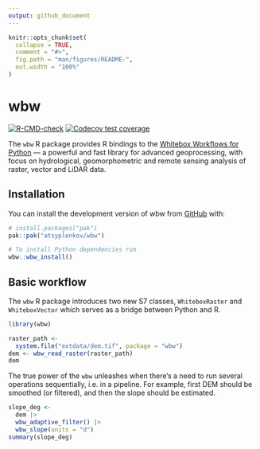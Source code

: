 ```yaml
---
output: github_document
---
```


<!-- README.md is generated from README.Rmd. Please edit that file -->

```r
knitr::opts_chunk$set(
  collapse = TRUE,
  comment = "#>",
  fig.path = "man/figures/README-",
  out.width = "100%"
)
```

# wbw

<!-- badges: start -->
[![R-CMD-check](https://github.com/atsyplenkov/wbw/actions/workflows/R-CMD-check.yaml/badge.svg)](https://github.com/atsyplenkov/wbw/actions/workflows/R-CMD-check.yaml)
[![Codecov test coverage](https://codecov.io/gh/atsyplenkov/wbw/graph/badge.svg)](https://app.codecov.io/gh/atsyplenkov/wbw)
<!-- badges: end -->

The `wbw` R package provides R bindings to the [Whitebox Workflows for Python](https://www.whiteboxgeo.com/manual/wbw-user-manual/book/preface.html) — a
powerful and fast library for advanced geoprocessing, with focus on
hydrological, geomorphometric and remote sensing analysis of raster, vector and
LiDAR data.

## Installation

You can install the development version of wbw from [GitHub](https://github.com/) with:

``` r
# install.packages("pak")
pak::pak("atsyplenkov/wbw")

# To install Python dependencies run
wbw::wbw_install()
```

## Basic workflow

The `wbw` R package introduces two new S7 classes, `WhiteboxRaster` and `WhiteboxVector`
which serves as a bridge between Python and R. 

```r
library(wbw)

raster_path <- 
  system.file("extdata/dem.tif", package = "wbw")
dem <- wbw_read_raster(raster_path)
dem
```

The true power of the `wbw` unleashes when there's a need to run several
operations sequentially, i.e. in a pipeline. For example, first DEM should be
smoothed (or filtered), and then the slope should be estimated. 

```r
slope_deg <-
  dem |>
  wbw_adaptive_filter() |> 
  wbw_slope(units = "d")
summary(slope_deg)
```
